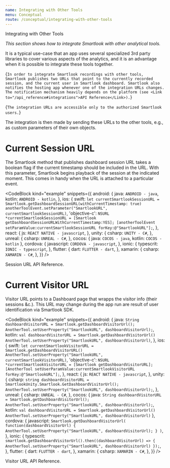 ```yaml
---
name: Integrating with Other Tools
menu: Conceptual
route: /conceptual/integrating-with-other-tools
---
```



<TextBlock kind='title'>Integrating with Other Tools</TextBlock>

*This section shows how to integrate Smartlook with other analytical tools.*

It is a typical use-case that an app uses several specialized 3rd party libraries to cover various aspects of the analytics, and it is an advantage when it is possible to integrate these tools together.

<TextBlock>{`
In order to integrate Smartlook recordings with other tools, Smartlook publishes two URLs that point to the currently recorded session, and the current user in Smartlook dashboard. Smartlook also notifies the hosting app whenever one of the integration URLs changes. The notification mechanism heavily depends on the platform (see <Link to="/api_reference#integrations">API Reference</Link>).
`}</TextBlock>

<TextBlock kind="important">{`
The integration URLs are accessible only to the authorized Smartlook users.
`}</TextBlock>

The integration is then made by sending these URLs to the other tools, e.g., as custom parameters of their own objects.

# Current Session URL

The Smartlook method that publishes dashboard session URL takes a boolean flag if the current timestamp should be included in the URL. With this parameter, Smartlook begins playback of the session at the indicated moment. This comes in handy when the URL is attached to a particular event.

<CodeBlock kind="example"
  snippets={{
    android: {
      java: `
ANDROID - java
      `,
    kotlin: `
ANDROID - kotlin
      `,
    },
    ios: {
      swift: `
let currentSmartlookSessionURL = Smartlook.getDashboardSessionURL(withCurrentTimestamp: true)
anotherToolEvent.setParameter("SmartlookURL", currentSmartlookSessionURL)
      `,
      'objective-c': `
NSURL *currentSmartlookSessionURL = [Smartlook getDashboardSessionURLWithCurrentTimestamp:YES];
[anotherToolEvent setParamValue:currentSmartlookSessionURL forKey:@"SmartlookURL"];
      `,
    },
    react: {
      js: `
REACT NATIVE - javascript
`,
    },
    unity: {
      csharp: `
UNITY - C#
`,
    },
    unreal: {
      csharp: `
UNREAL - C#
      `,
    },
    cocos: {
      java: `
COCOS - java
      `,
      kotlin: `
COCOS - kotlin
      `
   },
   cordova: {
      javascript: `
CORDOVA - javascript
    `,
    },
    ionic: { 
      typescrit: `
IONIC - typescript
      `,
    },
   flutter: {
      dart: `
FLUTTER - dart
   `,
   },
xamarin: {
      csharp: `
XAMARIN - C#
      `,
    },
  }}
/>


<Link to="/api_reference#dashboard-session-url">Session URL API Reference</Link>.

# Current Visitor URL

Visitor URL points to a Dashboard page that wrapps the visitor info (their sessions &c.). This URL may change during the app run are result of user identification via Smartlook SDK.

<CodeBlock kind="example"
  snippets={{
    android: {
      java: `
String dashboardVisitorURL = Smartlook.getDashboardVisitorUrl();
AnotherTool.setUserProperty("SmartlookURL", dashboardVisitorUrl);
      `,
    kotlin: `
val dashboardVisitorURL = Smartlook.getDashboardVisitorUrl()
AnotherTool.setUserProperty("SmartlookURL", dashboardVisitorUrl)
      `,
    },
    ios: {
      swift: `
let currentSmartlookVisitorURL = Smartlook.getDashboardVisitorURL()
AnotherTool.setUserProperty("SmartlookURL", currentSmartlookVisitorURL)
      `,
      'objective-c': `
NSURL *currentSmartlookVisitorURL = [Smartlook getDashboardVisitorURL];
[AnotherTool setUserParamValue:currentSmartlookVisitorURL forKey:@"SmartlookURL"];
      `,
    },
    react: {
      js: `
REACT NATIVE - javascript
`,
    },
    unity: {
      csharp: `
string dashboardVisitorURL = SmartlookUnity.Smartlook.GetDashboardVisitorUrl();
AnotherTool.setUserProperty("SmartlookURL", dashboardVisitorUrl);
`,
    },
    unreal: {
      csharp: `
UNREAL - C#
      `,
    },
    cocos: {
      java: `
String dashboardVisitorURL = Smartlook.getDashboardVisitorUrl();
AnotherTool.setUserProperty("SmartlookURL", dashboardVisitorUrl);
      `,
      kotlin: `
val dashboardVisitorURL = Smartlook.getDashboardVisitorUrl()
AnotherTool.setUserProperty("SmartlookURL", dashboardVisitorUrl)
      `
   },
   cordova: {
      javascript: `
 Smartlook.getDashboardVisitorUrl(
  function(dashboardVisitorUrl) {
    AnotherTool.setUserProperty("SmartlookURL", dashboardVisitorUrl);
  }
)
    `,
    },
    ionic: { 
      typescrit: `
smartlook.getDashboardVisitorUrl().then((dashboardVisitorUrl) => {
  AnotherTool.setUserProperty("SmartlookURL", dashboardVisitorUrl)
});
      `,
    },
   flutter: {
      dart: `
FLUTTER - dart
   `,
   },
xamarin: {
      csharp: `
XAMARIN - C#
      `,
    },
  }}
/>


<Link to="/api_reference#dashboard-visitor-url">Visitor URL API Reference</Link>.

